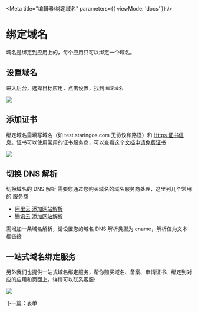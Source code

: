 
<Meta title="编辑器/绑定域名" parameters={{ viewMode: 'docs' }} />

# 绑定域名

域名是绑定到应用上的，每个应用只可以绑定一个域名。

## 设置域名

进入后台，选择目标应用，点击设置，找到 `绑定域名`

<img src={BindDomain1} />

## 添加证书

绑定域名需填写域名（如 test.staringos.com 无协议和路径）和 [Https 证书信息](https://www.runoob.com/w3cnote/https-ssl-intro.html)。证书可以使用常用的证书服务商，可以查看这个[文档申请免费证书](https://zhuanlan.zhihu.com/p/174755007)

<img src={BindDomain2} />

## 切换 DNS 解析

切换域名的 DNS 解析 需要您通过您购买域名的域名服务商处理，这里列几个常用的 服务商

- [阿里云 添加网站解析](https://www.alibabacloud.com/help/zh/alibaba-cloud-dns/latest/add-an-a-record-to-a-website-domain)
- [腾讯云 添加网站解析](https://cloud.tencent.com/document/product/302/3446)

需增加一条域名解析，请设置您的域名 DNS 解析类型为 cname，解析值为文本框链接

## 一站式域名绑定服务

另外我们也提供一站式域名绑定服务，帮你购买域名、备案、申请证书、绑定到对应的应用和页面上。详情可以联系客服:

<img src={Qrcode} width={200} />

下一篇：<LinkTo kind="编辑器-表单--page">表单</LinkTo>
